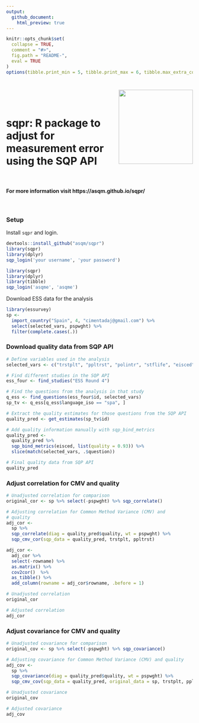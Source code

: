 ```yaml
---
output:
  github_document:
    html_preview: true
---
```

```r
knitr::opts_chunk$set(
  collapse = TRUE,
  comment = "#>",
  fig.path = "README-",
  eval = TRUE
)
options(tibble.print_min = 5, tibble.print_max = 6, tibble.max_extra_cols = 1)
```
# <img src="sqpr_logo.jpg" align="right" width="200" height="200" />

<br><br>

# sqpr: R package to adjust for measurement error using the SQP API

<br>

#### For more information visit https://asqm.github.io/sqpr/

<br>

### Setup

Install `sqpr` and login.
```r
devtools::install_github("asqm/sqpr")
library(sqpr)
library(dplyr)
sqp_login('your username', 'your password')
```

```r
library(sqpr)
library(dplyr)
library(tibble)
sqp_login('asqme', 'asqme')
```

Download ESS data for the analysis
```r
library(essurvey)
sp <-
  import_country("Spain", 4, "cimentadaj@gmail.com") %>%
  select(selected_vars, pspwght) %>%
  filter(complete.cases(.))
```

### Download quality data from SQP API

```r
# Define variables used in the analysis
selected_vars <- c("trstplt", "ppltrst", "polintr", "stflife", "eisced")

# Find different studies in the SQP API
ess_four <- find_studies("ESS Round 4")

# Find the questions from the analysis in that study
q_ess <- find_questions(ess_four$id, selected_vars)
sp_tv <- q_ess[q_ess$language_iso == "spa", ]

# Extract the quality estimates for those questions from the SQP API
quality_pred <- get_estimates(sp_tv$id)

# Add quality information manually with sqp_bind_metrics
quality_pred <-
  quality_pred %>%
  sqp_bind_metrics(eisced, list(quality = 0.93)) %>%
  slice(match(selected_vars, .$question))

# Final quality data from SQP API
quality_pred
```

### Adjust correlation for CMV and quality

```r
# Unadjusted correlation for comparison
original_cor <- sp %>% select(-pspwght) %>% sqp_correlate()

# Adjusting correlation for Common Method Variance (CMV) and
# quality
adj_cor <-
  sp %>%
  sqp_correlate(diag = quality_pred$quality, wt = pspwght) %>%
  sqp_cmv_cor(sqp_data = quality_pred, trstplt, ppltrst)

adj_cor <-
  adj_cor %>%
  select(-rowname) %>%
  as.matrix() %>%
  cov2cor()  %>%
  as_tibble() %>%
  add_column(rowname = adj_cor$rowname, .before = 1)
```

```r
# Unadjusted correlation
original_cor
```
```r
# Adjusted correlation
adj_cor
```

### Adjust covariance for CMV and quality

```r
# Unadjusted covariance for comparison
original_cov <- sp %>% select(-pspwght) %>% sqp_covariance()

# Adjusting covariance for Common Method Variance (CMV) and quality
adj_cov <-
  sp %>%
  sqp_covariance(diag = quality_pred$quality, wt = pspwght) %>%
  sqp_cmv_cov(sqp_data = quality_pred, original_data = sp, trstplt, ppltrst)
```


```r
# Unadjusted covariance
original_cov
```

```r
# Adjusted covariance
adj_cov
```
